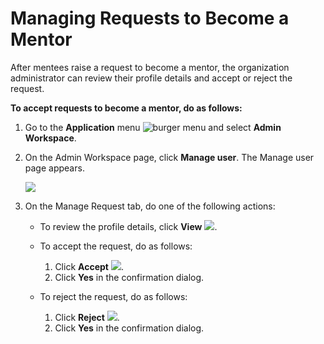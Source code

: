 # Managing Requests to Become a Mentor

After mentees raise a request to become a mentor, the organization administrator can review their profile details and accept or reject the request.

**To accept requests to become a mentor, do as follows:**

1. Go to the <b>Application</b> menu ![burger menu](media/burgermenu-icon.png) and select **Admin Workspace**.

2. On the Admin Workspace page, click **Manage user**. The Manage user page appears.

    ![](media/orgadmin-managerequests.png)
   
4. On the Manage Request tab, do one of the following actions:

    * To review the profile details, click **View** ![](media/orgadmin-viewmentordetails.png).

    * To accept the request, do as follows:
        1. Click **Accept** ![](media/orgadmin-acceptmentor.png).
        2. Click **Yes** in the confirmation dialog.

    * To reject the request, do as follows:
        1. Click **Reject** ![](media/orgadmin-rejectmentor.png).
        2. Click **Yes** in the confirmation dialog.


